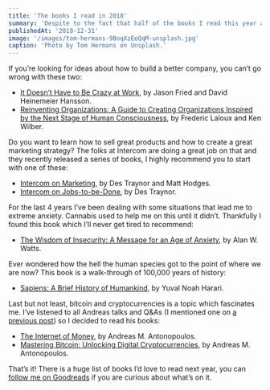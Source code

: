```yaml
---
title: 'The books I read in 2018'
summary: 'Despite to the fact that half of the books I read this year are related to business or marketing subjects matter, all of them were fun and easy to read.'
publishedAt: '2018-12-31'
image: '/images/tom-hermans-9BoqXzEeQqM-unsplash.jpg'
caption: 'Photo by Tom Hermans on Unsplash.'
---
```


If you’re looking for ideas about how to build a better company, you can’t go wrong with these two:

- [It Doesn’t Have to Be Crazy at Work](https://www.goodreads.com/book/show/38900866-it-doesn-t-have-to-be-crazy-at-work), by Jason Fried and David Heinemeier Hansson.
- [Reinventing Organizations: A Guide to Creating Organizations Inspired by the Next Stage of Human Consciousness](https://www.goodreads.com/book/show/20787425-reinventing-organizations), by Frederic Laloux and Ken Wilber.

Do you want to learn how to sell great products and how to create a great marketing strategy? The folks at Intercom are doing a great job on that and they recently released a series of books, I highly recommend you to start with one of these:

- [Intercom on Marketing](https://www.goodreads.com/book/show/37908858-intercom-on-marketing), by Des Traynor and Matt Hodges.
- [Intercom on Jobs-to-be-Done](https://www.goodreads.com/book/show/30314875-intercom-on-jobs-to-be-done), by Des Traynor.

For the last 4 years I’ve been dealing with some situations that lead me to extreme anxiety. Cannabis used to help me on this until it didn’t. Thankfully I found this book which I’ll never get tired to recommend:

- [The Wisdom of Insecurity: A Message for an Age of Anxiety](https://www.goodreads.com/book/show/551520.The_Wisdom_of_Insecurity), by Alan W. Watts.

Ever wondered how the hell the human species got to the point of where we are now? This book is a walk-through of 100,000 years of history:

- [Sapiens: A Brief History of Humankind](https://www.goodreads.com/book/show/23692271-sapiens), by Yuval Noah Harari.

Last but not least, bitcoin and cryptocurrencies is a topic which fascinates me. I’ve listened to all Andreas talks and Q&As (I mentioned one on [a previous post](https://blog.diego.earth/on-bitcoin-and-cryptocurrencies)) so I decided to read his books:

- [The Internet of Money](https://www.goodreads.com/book/show/31869077-the-internet-of-money), by Andreas M. Antonopoulos.
- [Mastering Bitcoin: Unlocking Digital Cryptocurrencies](https://www.goodreads.com/book/show/21820378-mastering-bitcoin), by Andreas M. Antonopoulos.

That’s it! There is a huge list of books I’d love to read next year, you can [follow me on Goodreads](https://www.goodreads.com/user/show/46795449-diego-peralta) if you are curious about what’s on it.

